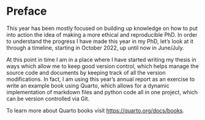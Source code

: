 # Preface {.unnumbered}

This year has been mostly focused on building up knowledge on how to put into action the idea of making a more ethical and reproducible PhD. In order to understand the progress I have made this year in my PhD, let's look at it through a timeline, starting in October 2022, up until now in June/July.

At this point in time I am in a place where I have started writing my thesis in ways which allow me to keep good version control, which helps manage the source code and documents by keeping track of all the version modifications. In fact, I am using this year's annual report as an exercise to write an example book using Quarto, which allows for a dynamic implementation of markdown files and python code all in one project, which can be version controlled via Git. 

To learn more about Quarto books visit <https://quarto.org/docs/books>.
